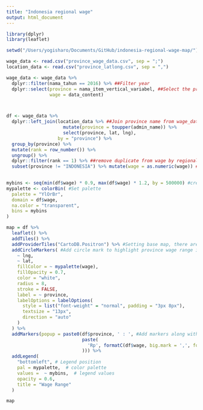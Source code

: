 ```yaml
---
title: "Indonesia regional wage"
output: html_document
---
```


```r
library(dplyr)
library(leaflet)
```


```r
setwd("/Users/yogisharo/Documents/GitHub/indonesia-regional-wage-map/")
```

```r
wage_data <- read.csv("province_wage_data.csv", sep = ";")
location_data <- read.csv("province_latlong.csv", sep = ",")
```


```r
wage_data <- wage_data %>%
  dplyr::filter(nama_tahun == 2016) %>% ##Filter year
  dplyr::select(province = nama_item_vertical_variabel, ##Select the province name & Wage (Rp) column
                wage = data_content) 



df <- wage_data %>%
  dplyr::left_join(location_data %>% ##Join province name from wage_data and location_ data
                     mutate(province = toupper(admin_name)) %>%
                     select(province, lat, lng),
                   by = "province") %>%
  group_by(province) %>%
  mutate(rank = row_number()) %>%
  ungroup() %>%
  dplyr::filter(rank == 1) %>% ##remove duplicate from wage by regional city, we'll only obtain the province wage
  subset(province != "INDONESIA") %>% mutate(wage = as.numeric(wage)) ## Remove Indonesia, this is not a province
  
```


```r
mybins <- seq(min(df$wage) * 0.9, max(df$wage) * 1.2, by = 500000) #create color spectrum
mypalette <- colorBin( #Set palette 
  palette = "YlOrBr",
  domain = df$wage,
  na.color = "transparent",
  bins = mybins
)

map = df %>%
  leaflet() %>%
  addTiles() %>%
  addProviderTiles("CartoDB.Positron") %>% #Setting base map, there are other base maps avaiable
  addCircleMarkers( #Add circle mark to highlight province wage range in colors
    ~ lng,
    ~ lat,
    fillColor = ~ mypalette(wage),
    fillOpacity = 0.7,
    color = "white",
    radius = 8,
    stroke = FALSE,
    label = ~ province,
    labelOptions = labelOptions(
      style = list("font-weight" = "normal", padding = "3px 8px"),
      textsize = "13px",
      direction = "auto"
    )
  ) %>%
  addMarkers(popup = paste0(df$province, ' : ', #Add markers along with province 
                            paste(
                              'Rp', formatC(df$wage, big.mark = ',', format = 'fg') ## Add Rupiah Currency format
                            ))) %>%
  addLegend(
    "bottomleft", # Legend position
    pal = mypalette,  # color palette
    values =  ~ mybins,  # legend values
    opacity = 0.6,
    title = "Wage Range"
  )

map
```
